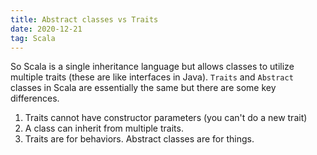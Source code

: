 ```yaml
---
title: Abstract classes vs Traits
date: 2020-12-21
tag: Scala
---
```




So Scala is a single inheritance language but allows classes to utilize multiple traits (these are like interfaces in Java).
`Traits` and `Abstract` classes in Scala are essentially the same but there are some key differences.

1. Traits cannot have constructor parameters (you can't do a new trait)
2. A class can inherit from multiple traits.
3. Traits are for behaviors. Abstract classes are for things.
